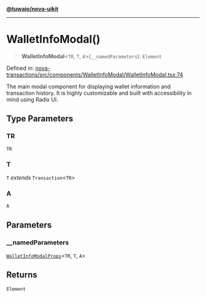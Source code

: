 [**@tuwaio/nova-uikit**](../../../README.md)

***

# WalletInfoModal()

> **WalletInfoModal**\<`TR`, `T`, `A`\>(`__namedParameters`): `Element`

Defined in: [nova-transactions/src/components/WalletInfoModal/WalletInfoModal.tsx:74](https://github.com/TuwaIO/nova-uikit/blob/0f098f99a286cd51d21eb8dee167e935819b4f4d/packages/nova-transactions/src/components/WalletInfoModal/WalletInfoModal.tsx#L74)

The main modal component for displaying wallet information and transaction history.
It is highly customizable and built with accessibility in mind using Radix UI.

## Type Parameters

### TR

`TR`

### T

`T` *extends* `Transaction`\<`TR`\>

### A

`A`

## Parameters

### \_\_namedParameters

[`WalletInfoModalProps`](../type-aliases/WalletInfoModalProps.md)\<`TR`, `T`, `A`\>

## Returns

`Element`
